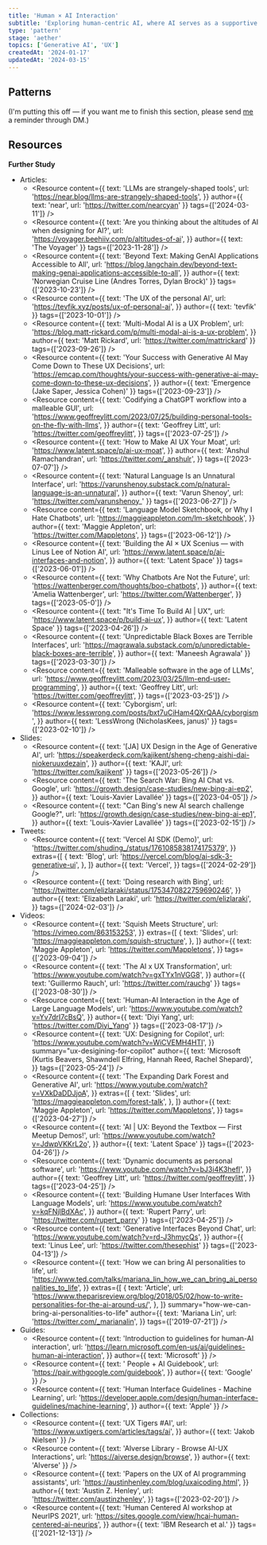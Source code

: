 ```yaml
---
title: 'Human × AI Interaction'
subtitle: 'Exploring human-centric AI, where AI serves as a supportive agent to amplify human capabilities, i.e. AI in the loop'
type: 'pattern'
stage: 'aether'
topics: ['Generative AI', 'UX']
createdAt: '2024-01-17'
updatedAt: '2024-03-15'
---
```


## Patterns

(I'm putting this off — if you want me to finish this section, please send [me](https://twitter.com/thenameless7741) a reminder through DM.)

## Resources

**Further Study**

- Articles:
  - <Resource
      content={{
        text: 'LLMs are strangely-shaped tools',
        url: 'https://near.blog/llms-are-strangely-shaped-tools',
      }}
      author={{ text: 'near', url: 'https://twitter.com/nearcyan' }}
      tags={['2024-03-11']}
    />
  - <Resource
      content={{
        text: 'Are you thinking about the altitudes of AI when designing for AI?',
        url: 'https://voyager.beehiiv.com/p/altitudes-of-ai',
      }}
      author={{ text: 'The Voyager' }}
      tags={['2023-11-28']}
    />
  - <Resource
      content={{
        text: 'Beyond Text: Making GenAI Applications Accessible to All',
        url: 'https://blog.langchain.dev/beyond-text-making-genai-applications-accessible-to-all',
      }}
      author={{ text: 'Norwegian Cruise Line (Andres Torres, Dylan Brock)' }}
      tags={['2023-10-23']}
    />
  - <Resource
      content={{
        text: 'The UX of the personal AI',
        url: 'https://tevfik.xyz/posts/ux-of-personal-ai',
      }}
      author={{ text: 'tevfik' }}
      tags={['2023-10-01']}
    />
  - <Resource
      content={{
        text: 'Multi-Modal AI is a UX Problem',
        url: 'https://blog.matt-rickard.com/p/multi-modal-ai-is-a-ux-problem',
      }}
      author={{ text: 'Matt Rickard', url: 'https://twitter.com/mattrickard' }}
      tags={['2023-09-26']}
    />
  - <Resource
      content={{
        text: 'Your Success with Generative AI May Come Down to These UX Decisions',
        url: 'https://emcap.com/thoughts/your-success-with-generative-ai-may-come-down-to-these-ux-decisions',
      }}
      author={{ text: 'Emergence (Jake Saper, Jessica Cohen)' }}
      tags={['2023-09-23']}
    />
  - <Resource
      content={{
        text: 'Codifying a ChatGPT workflow into a malleable GUI',
        url: 'https://www.geoffreylitt.com/2023/07/25/building-personal-tools-on-the-fly-with-llms',
      }}
      author={{
        text: 'Geoffrey Litt',
        url: 'https://twitter.com/geoffreylitt',
      }}
      tags={['2023-07-25']}
    />
  - <Resource
      content={{
        text: 'How to Make AI UX Your Moat',
        url: 'https://www.latent.space/p/ai-ux-moat',
      }}
      author={{
        text: 'Anshul Ramachandran',
        url: 'https://twitter.com/_anshulr',
      }}
      tags={['2023-07-07']}
    />
  - <Resource
      content={{
        text: 'Natural Language Is an Unnatural Interface',
        url: 'https://varunshenoy.substack.com/p/natural-language-is-an-unnatural',
      }}
      author={{ text: 'Varun Shenoy', url: 'https://twitter.com/varunshenoy_' }}
      tags={['2023-06-27']}
    />
  - <Resource
      content={{
        text: 'Language Model Sketchbook, or Why I Hate Chatbots',
        url: 'https://maggieappleton.com/lm-sketchbook',
      }}
      author={{
        text: 'Maggie Appleton',
        url: 'https://twitter.com/Mappletons',
      }}
      tags={['2023-06-12']}
    />
  - <Resource
      content={{
        text: 'Building the AI × UX Scenius — with Linus Lee of Notion AI',
        url: 'https://www.latent.space/p/ai-interfaces-and-notion',
      }}
      author={{ text: 'Latent Space' }}
      tags={['2023-06-01']}
    />
  - <Resource
      content={{
        text: 'Why Chatbots Are Not the Future',
        url: 'https://wattenberger.com/thoughts/boo-chatbots',
      }}
      author={{
        text: 'Amelia Wattenberger',
        url: 'https://twitter.com/Wattenberger',
      }}
      tags={['2023-05-0']}
    />
  - <Resource
      content={{
        text: "It's Time To Build AI | UX",
        url: 'https://www.latent.space/p/build-ai-ux',
      }}
      author={{ text: 'Latent Space' }}
      tags={['2023-04-26']}
    />
  - <Resource
      content={{
        text: 'Unpredictable Black Boxes are Terrible Interfaces',
        url: 'https://magrawala.substack.com/p/unpredictable-black-boxes-are-terrible',
      }}
      author={{ text: 'Maneesh Agrawala' }}
      tags={['2023-03-30']}
    />
  - <Resource
      content={{
        text: 'Malleable software in the age of LLMs',
        url: 'https://www.geoffreylitt.com/2023/03/25/llm-end-user-programming',
      }}
      author={{
        text: 'Geoffrey Litt',
        url: 'https://twitter.com/geoffreylitt',
      }}
      tags={['2023-03-25']}
    />
  - <Resource
      content={{
        text: 'Cyborgism',
        url: 'https://www.lesswrong.com/posts/bxt7uCiHam4QXrQAA/cyborgism',
      }}
      author={{ text: 'LessWrong (NicholasKees, janus)' }}
      tags={['2023-02-10']}
    />
- Slides:
  - <Resource
      content={{
        text: '[JA] UX Design in the Age of Generative AI',
        url: 'https://speakerdeck.com/kajikent/sheng-cheng-aishi-dai-niokeruuxdezain',
      }}
      author={{ text: 'KAJI', url: 'https://twitter.com/kajikent' }}
      tags={['2023-05-26']}
    />
  - <Resource
      content={{
        text: 'The Search War: Bing AI Chat vs. Google',
        url: 'https://growth.design/case-studies/new-bing-ai-ep2',
      }}
      author={{ text: 'Louis-Xavier Lavallée' }}
      tags={['2023-04-05']}
    />
  - <Resource
      content={{
        text: "Can Bing's new AI search challenge Google?",
        url: 'https://growth.design/case-studies/new-bing-ai-ep1',
      }}
      author={{ text: 'Louis-Xavier Lavallée' }}
      tags={['2023-02-15']}
    />
- Tweets:
  - <Resource
      content={{
        text: 'Vercel AI SDK (Demo)',
        url: 'https://twitter.com/shuding_/status/1761085838174175379',
      }}
      extras={[
        {
          text: 'Blog',
          url: 'https://vercel.com/blog/ai-sdk-3-generative-ui',
        },
      ]}
      author={{
        text: 'Vercel',
      }}
      tags={['2024-02-29']}
    />
  - <Resource
      content={{
        text: 'Doing research with Bing',
        url: 'https://twitter.com/elizlaraki/status/1753470822759690246',
      }}
      author={{
        text: 'Elizabeth Laraki',
        url: 'https://twitter.com/elizlaraki',
      }}
      tags={['2024-02-03']}
    />
- Videos:
  - <Resource
      content={{
        text: 'Squish Meets Structure',
        url: 'https://vimeo.com/863153253',
      }}
      extras={[
        {
          text: 'Slides',
          url: 'https://maggieappleton.com/squish-structure',
        },
      ]}
      author={{
        text: 'Maggie Appleton',
        url: 'https://twitter.com/Mappletons',
      }}
      tags={['2023-09-04']}
    />
  - <Resource
      content={{
        text: 'The AI x UX Transformation',
        url: 'https://www.youtube.com/watch?v=gxTYx1nVGG8',
      }}
      author={{ text: 'Guillermo Rauch', url: 'https://twitter.com/rauchg' }}
      tags={['2023-08-30']}
    />
  - <Resource
      content={{
        text: 'Human-AI Interaction in the Age of Large Language Models',
        url: 'https://www.youtube.com/watch?v=Yv7drI7cBsQ',
      }}
      author={{ text: 'Diyi Yang', url: 'https://twitter.com/Diyi_Yang' }}
      tags={['2023-08-17']}
    />
  - <Resource
      content={{
        text: 'UX: Designing for Copilot',
        url: 'https://www.youtube.com/watch?v=WiCVEMH4HTI',
      }}
      summary="ux-desigining-for-copilot"
      author={{
        text: 'Microsoft (Kurtis Beavers, Shawndell Elfring, Hannah Reed, Rachel Shepard)',
      }}
      tags={['2023-05-24']}
    />
  - <Resource
      content={{
        text: 'The Expanding Dark Forest and Generative AI',
        url: 'https://www.youtube.com/watch?v=VXkDaDDJjoA',
      }}
      extras={[
        {
          text: 'Slides',
          url: 'https://maggieappleton.com/forest-talk',
        },
      ]}
      author={{
        text: 'Maggie Appleton',
        url: 'https://twitter.com/Mappletons',
      }}
      tags={['2023-04-27']}
    />
  - <Resource
      content={{
        text: 'AI | UX: Beyond the Textbox — First Meetup Demos!',
        url: 'https://www.youtube.com/watch?v=JdwpVKKrL2o',
      }}
      author={{ text: 'Latent Space' }}
      tags={['2023-04-26']}
    />
  - <Resource
      content={{
        text: 'Dynamic documents as personal software',
        url: 'https://www.youtube.com/watch?v=bJ3i4K3hefI',
      }}
      author={{
        text: 'Geoffrey Litt',
        url: 'https://twitter.com/geoffreylitt',
      }}
      tags={['2023-04-25']}
    />
  - <Resource
      content={{
        text: 'Building Humane User Interfaces With Language Models',
        url: 'https://www.youtube.com/watch?v=kqFNjIBdXAc',
      }}
      author={{ text: 'Rupert Parry', url: 'https://twitter.com/rupert_parry' }}
      tags={['2023-04-25']}
    />
  - <Resource
      content={{
        text: 'Generative Interfaces Beyond Chat',
        url: 'https://www.youtube.com/watch?v=rd-J3hmycQs',
      }}
      author={{ text: 'Linus Lee', url: 'https://twitter.com/thesephist' }}
      tags={['2023-04-13']}
    />
  - <Resource
      content={{
        text: 'How we can bring AI personalities to life',
        url: 'https://www.ted.com/talks/mariana_lin_how_we_can_bring_ai_personalities_to_life',
      }}
      extras={[
        {
          text: 'Article',
          url: 'https://www.theparisreview.org/blog/2018/05/02/how-to-write-personalities-for-the-ai-around-us/',
        },
      ]}
      summary="how-we-can-bring-ai-personalities-to-life"
      author={{
        text: 'Mariana Lin',
        url: 'https://twitter.com/_marianalin',
      }}
      tags={['2019-07-21']}
    />
- Guides:
  - <Resource
      content={{
        text: 'Introduction to guidelines for human-AI interaction',
        url: 'https://learn.microsoft.com/en-us/ai/guidelines-human-ai-interaction',
      }}
      author={{ text: 'Microsoft' }}
    />
  - <Resource
      content={{
        text: ' People + AI Guidebook',
        url: 'https://pair.withgoogle.com/guidebook',
      }}
      author={{ text: 'Google' }}
    />
  - <Resource
      content={{
        text: 'Human Interface Guidelines - Machine Learning',
        url: 'https://developer.apple.com/design/human-interface-guidelines/machine-learning',
      }}
      author={{ text: 'Apple' }}
    />
- Collections:
  - <Resource
      content={{
        text: 'UX Tigers #AI',
        url: 'https://www.uxtigers.com/articles/tags/ai',
      }}
      author={{ text: 'Jakob Nielsen' }}
    />
  - <Resource
      content={{
        text: 'AIverse Library - Browse AI-UX Interactions',
        url: 'https://aiverse.design/browse',
      }}
      author={{ text: 'AIverse' }}
    />
  - <Resource
      content={{
        text: 'Papers on the UX of AI programming assistants',
        url: 'https://austinhenley.com/blog/uxaicoding.html',
      }}
      author={{
        text: 'Austin Z. Henley',
        url: 'https://twitter.com/austinzhenley',
      }}
      tags={['2023-02-20']}
    />
  - <Resource
      content={{
        text: 'Human Centered AI workshop at NeurIPS 2021',
        url: 'https://sites.google.com/view/hcai-human-centered-ai-neurips',
      }}
      author={{ text: 'IBM Research et al.' }}
      tags={['2021-12-13']}
    />
